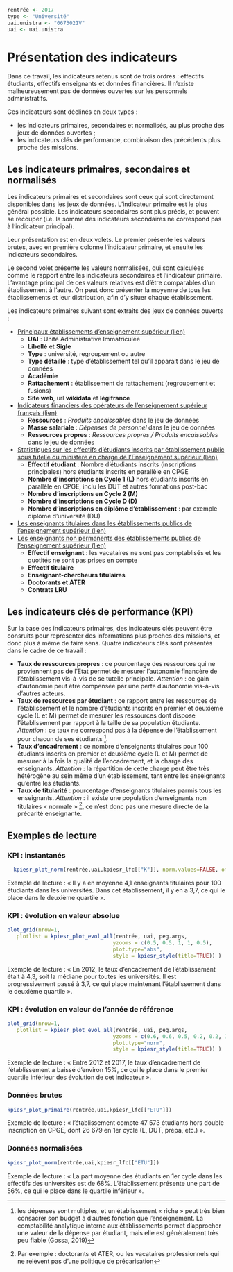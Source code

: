 
```r

rentrée <- 2017
type <- "Université"
uai.unistra <- "0673021V"
uai <- uai.unistra
```


# Présentation des indicateurs 

Dans ce travail, les indicateurs retenus sont de trois ordres\ : effectifs étudiants, effectifs enseignants et données financières. Il n'existe malheureusement pas de données ouvertes sur les personnels administratifs. 

Ces indicateurs sont déclinés en deux types :

- les indicateurs primaires, secondaires et normalisés, au plus proche des jeux de données ouvertes ;
- les indicateurs clés de performance, combinaison des précédents plus proche des missions.

## Les indicateurs primaires, secondaires et normalisés

Les indicateurs primaires et secondaires sont ceux qui sont directement disponibles dans les jeux de données. L'indicateur primaire est le plus général possible. Les indicateurs secondaires sont plus précis, et peuvent se recouper (i.e. la somme des indicateurs secondaires ne correspond pas à l'indicateur principal).

Leur présentation est en deux volets. Le premier présente les valeurs brutes, avec en première colonne l'indicateur primaire, et ensuite les indicateurs secondaires. 

Le second volet présente les valeurs normalisées, qui sont calculées comme le rapport entre les indicateurs secondaires et l'indicateur primaire. L'avantage principal de ces valeurs relatives est d'être comparables d'un établissement à l'autre. On peut donc présenter la moyenne de tous les établissements et leur distribution, afin d'y situer chaque établissement.




Les indicateurs primaires suivant sont extraits des jeux de données ouverts :

- [Principaux établissements d'enseignement supérieur (lien)
](https://data.enseignementsup-recherche.gouv.fr/explore/dataset/fr-esr-principaux-etablissements-enseignement-superieur/)
  - __UAI__ : Unité Administrative Immatriculée
  - __Libellé__ et __Sigle__
  - __Type__ : université, regroupement ou autre
  - __Type détaillé__ : type d'établissement tel qu'il apparait dans le jeu de données
  - __Académie__
  - __Rattachement__ : établissement de rattachement (regroupement et fusions)
  - __Site web__, url __wikidata__ et __légifrance__

- [Indicateurs financiers des opérateurs de l’enseignement supérieur français (lien)
](https://data.enseignementsup-recherche.gouv.fr/explore/dataset/fr-esr-operateurs-indicateurs-financiers/)
   - __Ressources__ : _Produits encaissables_ dans le jeu de données
   - __Masse salariale__ : _Dépenses de personnel_ dans le jeu de données
   - __Ressources propres__ : _Ressources propres / Produits encaissables_ dans le jeu de données

- [Statistiques sur les effectifs d'étudiants inscrits par établissement public sous tutelle du ministère en charge de l'Enseignement supérieur (lien)](https://data.enseignementsup-recherche.gouv.fr/explore/dataset/fr-esr-statistiques-sur-les-effectifs-d-etudiants-inscrits-par-etablissement/)
   - __Effectif étudiant__ : Nombre d'étudiants inscrits (inscriptions principales) hors étudiants inscrits en parallèle en CPGE
   - __Nombre d'inscriptions en Cycle 1 (L)__ hors étudiants inscrits en parallèle en CPGE, inclu les DUT et autres formations post-bac
   - __Nombre d'inscriptions en Cycle 2 (M)__
   - __Nombre d'inscriptions en Cycle D (D)__
   - __Nombre d'inscriptions en diplôme d'établissement__ : par exemple diplôme d'université (DU)

- [Les enseignants titulaires dans les établissements publics de l'enseignement supérieur
(lien)](https://data.enseignementsup-recherche.gouv.fr/explore/dataset/fr-esr-enseignants-titulaires-esr-public/)
- [Les enseignants non permanents des établissements publics de l'enseignement supérieur
(lien)](https://data.enseignementsup-recherche.gouv.fr/explore/dataset/fr-esr-enseignants-nonpermanents-esr-public/)
   - __Effectif enseignant__ : les vacataires ne sont pas comptablisés et les quotités ne sont pas prises en compte
   - __Effectif titulaire__ 
   - __Enseignant-chercheurs titulaires__
   - __Doctorants et ATER__ 
   - __Contrats LRU__


<!-- - [APB Voeux de poursuite d'étude et admissions (lien)](https://data.enseignementsup-recherche.gouv.fr/explore/dataset/fr-esr-apb_voeux-et-admissions/) -->
<!-- - [Parcoursup vœux de poursuite d'études et de réorientation dans l'enseignement supérieur et réponses des établissements (lien)](https://data.enseignementsup-recherche.gouv.fr/explore/dataset/fr-esr-parcoursup/) -->
<!--    - __Formations Post-Bac__ : le nombre de formations post-bac proposées par l'établissement -->
<!--    - __Sélectives__ : le nombre de formations dont le rang du dernier appelé est inférieur de plus de 10% du nombre de candidats -->
<!--    - __Hyper-sélectives__ : le nombre de formations dont le rang du dernier appelé est inférieur de plus de 80% du nombre de candidats -->
<!--    - __Surchargées__ : le nombre de formations dont le nombre d'admis est supérieur à la capacité d'accueil -->
<!--    - __Souschargées__ : le nombre de formations dont le nombre d'admis est inférieur à 75% de la capacité d'accueil -->

<!-- _NB_ : les données APB/Parcoursup sont particulièrement difficile à exploiter et comportent de nombreux trous. De plus, elles concernent deux plateformes différentes (APB puis Parcoursup), avec des changements legislatifs et pratiques profonds. Les indicateurs ont ne sont pas présentés dans cette version pour éviter d'induire le lecteur en erreur. -->

<!-- Enfin, afin de pouvoir présenter les données, les series ont été décalées d'un an (i.e. les données d'admission post-bac notée à l'année 2017 sont celles de la rentrée 2018). -->


## Les indicateurs clés de performance (KPI)

Sur la base des indicateurs primaires, des indicateurs clés peuvent être consruits pour représenter des informations plus proches des missions, et donc plus à même de faire sens. Quatre indicateurs clés sont présentés dans le cadre de ce travail\ : 

- __Taux de ressources propres__\ : ce pourcentage des ressources qui ne proviennent pas de l'Etat permet de mesurer l'autonomie financère de l'établissement vis-à-vis de se tutelle principale. _Attention_\ : ce gain d'autonomie peut être compensée par une perte d'autonomie vis-à-vis d'autres acteurs.
- __Taux de ressources par étudiant__\ : ce rapport entre les ressources de l'établissement et le nombre d'étudiants inscrits en premier et deuxième cycle (L et M) permet de mesurer les ressources dont dispose l'établissement par rapport à la taille de sa population étudiante. _Attention_\ : ce taux ne correspond pas à la dépense de l'établissement pour chacun de ses étudiants ^[les dépenses sont multiples, et un établissement «\ riche\ » peut très bien consacrer son budget à d'autres fonction que l'enseignement. La comptabilité analytique interne aux établissements permet d'approcher une valeur de la dépense par étudiant, mais elle est généralement très peu fiable (Gossa, 2019)].
- __Taux d'encadrement__\ : ce nombre d'enseignants titulaires pour 100 étudiants inscrits en premier et deuxième cycle (L et M) permet de mesurer à la fois la qualité de l'encadrement, et la charge des enseignants. _Attention_\ : la répartition de cette charge peut être très hétérogène au sein même d'un établissement, tant entre les enseignants qu'entre les étudiants.
- __Taux de titularité__\ : pourcentage d'enseignants titulaires parmis tous les enseignants. _Attention_\ : il existe une population d'enseignants non titulaires «\ normale\ » ^[Par exemple\ : doctorants et ATER, ou les vacataires professionnels qui ne relèvent pas d'une politique de précarisation], ce n'est donc pas une mesure directe de la précarité enseignante.


## Exemples de lecture

### KPI : instantanés

```r
  kpiesr_plot_norm(rentrée,uai,kpiesr_lfc[["K"]], norm.values=FALSE, omit.first = FALSE)
```

Exemple de lecture : « Il y a en moyenne 4,1 enseignants titulaires pour 100 étudiants dans les universités. Dans cet établissement, il y en a 3,7, ce qui le place dans le deuxième quartile ».

### KPI : évolution en valeur absolue

```r
plot_grid(nrow=1, 
   plotlist = kpiesr_plot_evol_all(rentrée, uai, peg.args,
                                  yzooms = c(0.5, 0.5, 1, 1, 0.5),
                                  plot.type="abs",
                                  style = kpiesr_style(title=TRUE)) )
```


Exemple de lecture : « En 2012, le taux d'encadrement de l'établissement était à 4,3, soit la médiane pour toutes les universités. Il est progressivement passé à 3,7, ce qui place maintenant l'établissement dans le deuxième quartile ».

### KPI : évolution en valeur de l'année de référence

```r
plot_grid(nrow=1,
   plotlist = kpiesr_plot_evol_all(rentrée, uai, peg.args, 
                                  yzooms = c(0.6, 0.6, 0.5, 0.2, 0.2, 1),
                                  plot.type="norm",
                                  style = kpiesr_style(title=TRUE)) )
```

Exemple de lecture : « Entre 2012 et 2017, le taux d'encadrement de l'établissement a baissé d'environ 15%, ce qui le place dans le premier quartile inférieur des évolution de cet indicateur ».


### Données brutes 

```r
kpiesr_plot_primaire(rentrée,uai,kpiesr_lfc[["ETU"]])
```

Exemple de lecture : « l'établissement compte 47 573 étudiants hors double inscription en CPGE, dont 26 679 en 1er cycle (L, DUT, prépa, etc.) ».

### Données normalisées

```r
kpiesr_plot_norm(rentrée,uai,kpiesr_lfc[["ETU"]])
```

Exemple de lecture : « La part moyenne des étudiants en 1er cycle dans les effectifs des universités est de 68%. L'établissement présente une part de 56%, ce qui le place dans le quartile inférieur ».

